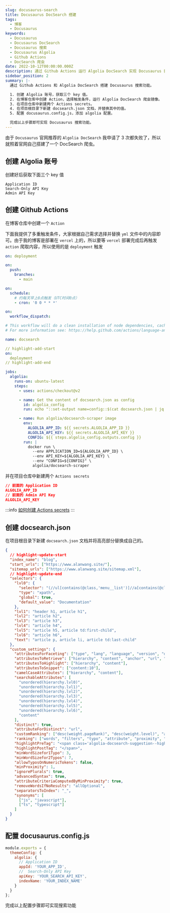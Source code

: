 ```yaml
---
slug: docusaurus-search
title: Docusaurus DocSearch 搭建
tags:
  - 博客
  - Docusaurus
keywords:
  - Docusaurus
  - Docusaurus DocSearch
  - Docusaurus 搜索
  - Docusaurus Algolia
  - Github Actions
  - DocSearch 爬虫
date: 2022-10-12T00:00:00.000Z
description: 通过 Github Actions 运行 Algolia DocSearch 实现 Docusaurus 搜索功能
sidebar_position: 2
summary: |-
  通过 Github Actions 和 Algolia DocSearch 搭建 Docusaurus 搜索功能。

  1. 创建 Algolia 账号，获取三个 key 值。
  2. 在博客仓库中创建 Action，选择触发条件，运行 Algolia DocSearch 爬虫镜像。
  3. 在项目仓库中新建两个 Actions secrets。
  4. 在项目根目录下新建 docsearch.json 文档，并替换其中的值。
  5. 配置 docusaurus.config.js，添加 algolia 配置。

  完成以上步骤即可实现 Docusaurus 搜索功能。
---
```


由于 `Docusaurus` 官网推荐的 `Algolia DocSearch` 我申请了 3 次都失败了，所以就照着官网自己搭建了一个 DocSearch 爬虫。

## 创建 Algolia 账号

创建好后获取下面三个 key 值

```
Application ID
Search-Only API Key
Admin API Key
```

## 创建 Github Actions

在博客仓库中创建一个 `Action`

下面我提供了多重触发条件，大家根据自己需求选择并替换 `yml` 文件中的内容即可。由于我的博客是部署在 `vercel` 上的，所以要等 `vercel` 部署完成后再触发 `action` 爬取内容，所以使用的是 `deployment` 触发

<Tabs>
<TabItem value="deployment" label="发布成功后触发">

```yml
on: deployment
```

</TabItem>
<TabItem value="main" label="提交代码触发">

```yml
on:
  push:
    branches:
      - main
```

</TabItem>
<TabItem value="cron" label="定时触发">

```yml
on:
  schedule:
    # 约每天早上8点触发（UTC时间0点）
    - cron: '0 0 * * *'
```

</TabItem>
<TabItem value="workflow_dispatch" label="手动触发">

```yml
on:
  workflow_dispatch:
```

</TabItem>
</Tabs>

```yml title=.github/workflows/docsearch.yml
# This workflow will do a clean installation of node dependencies, cache/restore them, build the source code and run tests across different versions of node
# For more information see: https://help.github.com/actions/language-and-framework-guides/using-nodejs-with-github-actions

name: docsearch

// highlight-add-start
on:
  deployment
// highlight-add-end

jobs:
  algolia:
    runs-on: ubuntu-latest
    steps:
      - uses: actions/checkout@v2

      - name: Get the content of docsearch.json as config
        id: algolia_config
        run: echo "::set-output name=config::$(cat docsearch.json | jq -r tostring)"

      - name: Run algolia/docsearch-scraper image
        env:
          ALGOLIA_APP_ID: ${{ secrets.ALGOLIA_APP_ID }}
          ALGOLIA_API_KEY: ${{ secrets.ALGOLIA_API_KEY }}
          CONFIG: ${{ steps.algolia_config.outputs.config }}
        run: |
          docker run \
            --env APPLICATION_ID=${ALGOLIA_APP_ID} \
            --env API_KEY=${ALGOLIA_API_KEY} \
            --env "CONFIG=${CONFIG}" \
            algolia/docsearch-scraper

```

并在项目仓库中新建两个 `Actions secrets`

```json
// 前面的 Application ID
ALGOLIA_APP_ID
// 前面的 Admin API Key
ALGOLIA_API_KEY
```

:::info
[如何创建 Actions secrets](https://docs.github.com/en/actions/security-guides/encrypted-secrets#creating-encrypted-secrets-for-a-repository)
:::

## 创建 docsearch.json

在项目根目录下新建 `docsearch.json` 文档并将高亮部分替换成自己的。

```json
{
  // highlight-update-start
  "index_name": "blog",
  "start_urls": ["https://www.alanwang.site/"],
  "sitemap_urls": ["https://www.alanwang.site/sitemap.xml"],
  // highlight-update-end
  "selectors": {
    "lvl0": {
      "selector": "(//ul[contains(@class,'menu__list')]//a[contains(@class, 'menu__link menu__link--sublist menu__link--active')]/text() | //nav[contains(@class, 'navbar')]//a[contains(@class, 'navbar__link--active')]/text())[last()]",
      "type": "xpath",
      "global": true,
      "default_value": "Documentation"
    },
    "lvl1": "header h1, article h1",
    "lvl2": "article h2",
    "lvl3": "article h3",
    "lvl4": "article h4",
    "lvl5": "article h5, article td:first-child",
    "lvl6": "article h6",
    "text": "article p, article li, article td:last-child"
  },
  "custom_settings": {
    "attributesForFaceting": ["type", "lang", "language", "version", "docusaurus_tag"],
    "attributesToRetrieve": ["hierarchy", "content", "anchor", "url", "url_without_anchor", "type"],
    "attributesToHighlight": ["hierarchy", "content"],
    "attributesToSnippet": ["content:10"],
    "camelCaseAttributes": ["hierarchy", "content"],
    "searchableAttributes": [
      "unordered(hierarchy.lvl0)",
      "unordered(hierarchy.lvl1)",
      "unordered(hierarchy.lvl2)",
      "unordered(hierarchy.lvl3)",
      "unordered(hierarchy.lvl4)",
      "unordered(hierarchy.lvl5)",
      "unordered(hierarchy.lvl6)",
      "content"
    ],
    "distinct": true,
    "attributeForDistinct": "url",
    "customRanking": ["desc(weight.pageRank)", "desc(weight.level)", "asc(weight.position)"],
    "ranking": ["words", "filters", "typo", "attribute", "proximity", "exact", "custom"],
    "highlightPreTag": "<span class='algolia-docsearch-suggestion--highlight'>",
    "highlightPostTag": "</span>",
    "minWordSizefor1Typo": 3,
    "minWordSizefor2Typos": 7,
    "allowTyposOnNumericTokens": false,
    "minProximity": 1,
    "ignorePlurals": true,
    "advancedSyntax": true,
    "attributeCriteriaComputedByMinProximity": true,
    "removeWordsIfNoResults": "allOptional",
    "separatorsToIndex": "_",
    "synonyms": [
      ["js", "javascript"],
      ["ts", "typescript"]
    ]
  }
}
```

## 配置 docusaurus.config.js

```js
module.exports = {
  themeConfig: {
    algolia: {
      // Application ID
      appId: 'YOUR_APP_ID',
      //  Search-Only API Key
      apiKey: 'YOUR_SEARCH_API_KEY',
      indexName: 'YOUR_INDEX_NAME'
    }
  }
};
```

完成以上配置步骤即可实现搜索功能
